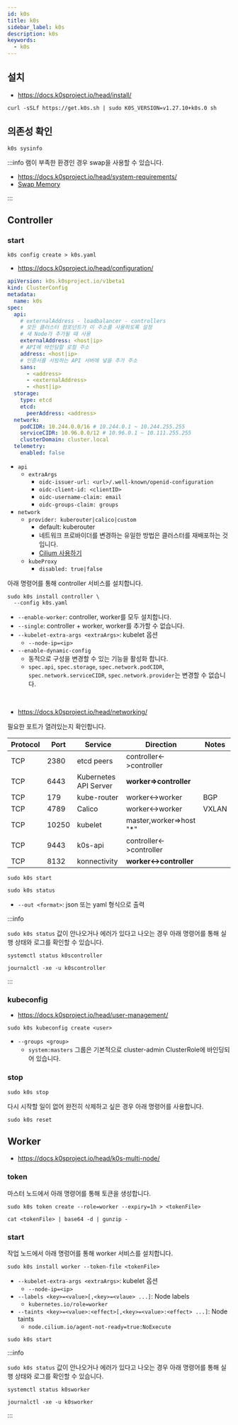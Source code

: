 ```yaml
---
id: k0s
title: k0s
sidebar_label: k0s
description: k0s
keywords:
  - k0s
---
```


## 설치

- https://docs.k0sproject.io/head/install/

```shell
curl -sSLf https://get.k0s.sh | sudo K0S_VERSION=v1.27.10+k0s.0 sh
```

## 의존성 확인

```shell
k0s sysinfo
```

:::info
램이 부족한 환경인 경우 swap을 사용할 수 있습니다.

- https://docs.k0sproject.io/head/system-requirements/
- [Swap Memory](/docs/linux/kernel/storage/swap)

:::

## Controller

### start

```shell
k0s config create > k0s.yaml
```

- https://docs.k0sproject.io/head/configuration/

```yaml title="k0s.yaml"
apiVersion: k0s.k0sproject.io/v1beta1
kind: ClusterConfig
metadata:
  name: k0s
spec:
  api:
    # externalAddress - loadbalancer - controllers
    # 모든 클러스터 컴포넌트가 이 주소를 사용하도록 설정
    # 새 Node가 추가될 때 사용
    externalAddress: <host|ip>
    # API에 바인딩할 로컬 주소
    address: <host|ip>
    # 인증서를 서빙하는 API 서버에 넣을 추가 주소
    sans:
      - <address>
      - <externalAddress>
      - <host|ip>
  storage:
    type: etcd
    etcd:
      peerAddress: <address>
  network:
    podCIDR: 10.244.0.0/16 # 10.244.0.1 ~ 10.244.255.255
    serviceCIDR: 10.96.0.0/12 # 10.96.0.1 ~ 10.111.255.255
    clusterDomain: cluster.local
  telemetry:
    enabled: false
```

- `api`
  - `extraArgs`
    - `oidc-issuer-url: <url>/.well-known/openid-configuration`
    - `oidc-client-id: <clientID>`
    - `oidc-username-claim: email`
    - `oidc-groups-claim: groups`
- `network`
  - `provider: kuberouter|calico|custom`
    - default: kuberouter
    - 네트워크 프로바이더를 변경하는 유일한 방법은 클러스터를 재배포하는 것입니다.
    - [Cilium 사용하기](https://docs.cilium.io/en/stable/installation/k0s/)
  - `kubeProxy`
    - `disabled: true|false`

아래 명령어를 통해 controller 서비스를 설치합니다.

```shell
sudo k0s install controller \
  --config k0s.yaml
```

- `--enable-worker`: controller, worker를 모두 설치합니다.
- `--single`: controller + worker, worker를 추가할 수 없습니다.
- `--kubelet-extra-args <extraArgs>`: kubelet 옵션
  - `--node-ip=<ip>`
- `--enable-dynamic-config`
  - 동적으로 구성을 변경할 수 있는 기능을 활성화 합니다.
  - `spec.api`, `spec.storage`, `spec.network.podCIDR`, `spec.network.serviceCIDR`, `spec.network.provider`는 변경할 수 없습니다.

<br />

- https://docs.k0sproject.io/head/networking/

필요한 포트가 열려있는지 확인합니다.

| Protocol | Port  | Service               | Direction                 | Notes |
| -------- | ----- | --------------------- | ------------------------- | ----- |
| TCP      | 2380  | etcd peers            | controller\<-\>controller |       |
| TCP      | 6443  | Kubernetes API Server | **worker=\>controller**   |       |
| TCP      | 179   | kube-router           | worker\<-\>worker         | BGP   |
| TCP      | 4789  | Calico                | worker\<-\>worker         | VXLAN |
| TCP      | 10250 | kubelet               | master,worker=\>host "\*" |       |
| TCP      | 9443  | k0s-api               | controller\<-\>controller |       |
| TCP      | 8132  | konnectivity          | **worker\<-\>controller** |       |

```shell
sudo k0s start
```

```shell
sudo k0s status
```

- `--out <format>`: json 또는 yaml 형식으로 출력

:::info

`sudo k0s status` 값이 안나오거나 에러가 있다고 나오는 경우 아래 명령어를 통해 실행 상태와 로그를 확인할 수 있습니다.

```shell
systemctl status k0scontroller
```

```shell
journalctl -xe -u k0scontroller
```

:::

### kubeconfig

- https://docs.k0sproject.io/head/user-management/

```shell
sudo k0s kubeconfig create <user>
```

- `--groups <group>`
  - `system:masters` 그룹은 기본적으로 cluster-admin ClusterRole에 바인딩되어 있습니다.

### stop

```shell
sudo k0s stop
```

다시 시작할 일이 없어 완전히 삭제하고 싶은 경우 아래 명령어를 사용합니다.

```shell
sudo k0s reset
```

## Worker

- https://docs.k0sproject.io/head/k0s-multi-node/

### token

마스터 노드에서 아래 명령어를 통해 토큰을 생성합니다.

```shell
sudo k0s token create --role=worker --expiry=1h > <tokenFile>
```

```shell
cat <tokenFile> | base64 -d | gunzip -
```

### start

작업 노드에서 아래 명렁어를 통해 worker 서비스를 설치합니다.

```shell
sudo k0s install worker --token-file <tokenFile>
```

- `--kubelet-extra-args <extraArgs>`: kubelet 옵션
  - `--node-ip=<ip>`
- `--labels <key>=<value>[,<key>=<vlaue> ...]`: Node labels
  - `kubernetes.io/role=worker`
- `--taints <key>=<value>:<effect>[,<key>=<value>:<effect> ...]`: Node taints
  - `node.cilium.io/agent-not-ready=true:NoExecute`

```shell
sudo k0s start
```

:::info

`sudo k0s status` 값이 안나오거나 에러가 있다고 나오는 경우 아래 명령어를 통해 실행 상태와 로그를 확인할 수 있습니다.

```shell
systemctl status k0sworker
```

```shell
journalctl -xe -u k0sworker
```

:::
